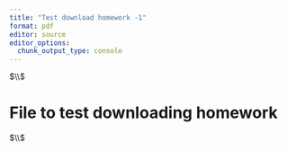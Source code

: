 ```yaml
---
title: "Test download homework -1"
format: pdf
editor: source
editor_options: 
  chunk_output_type: console
---
```




$\\$


# File to test downloading homework



$\\$




